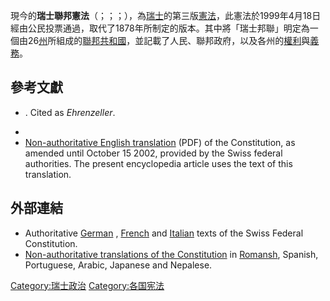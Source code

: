 {{瑞士政治}}

現今的'''瑞士聯邦憲法'''（{{lang-de|'''Bundesverfassung der Schweizerischen Eidgenossenschaft'''}}；{{lang-fr|'''Constitution fédérale de la Confédération suisse'''}}；{{lang-it|'''Constituzione federale della Confederazione Svizzera'''}}；{{lang-rm|'''Constituziun federala da la Confederaziun svizra'''}}），為[[瑞士|瑞士]]的第三版[[憲法|憲法]]，此憲法於1999年4月18日經由公民投票通過，取代了1878年所制定的版本。其中將「瑞士邦聯」明定為一個由26[[瑞士行政區劃|州]]所組成的[[聯邦共和國|聯邦共和國]]，並記載了人民、聯邦政府，以及各州的[[權利|權利]]與[[義務|義務]]。

== 參考文獻 ==
* {{cite book en |last=Bernhard Ehrenzeller, Philipp Mastronardi, Rainer J. Schweizer, Klaus A. Vallender (eds.) |first= |authorlink= |coauthors= |editor= |others=|title=Die schweizerische Bundesverfassung, Kommentar |origdate= |origyear= |origmonth= |url= |format= |accessdate= |accessyear= |accessmonth= |edition= |series= |date= |year=2002 |month= |publisher= |location= |language= |isbn= 3-905455-70-6|oclc= |doi= |id= |pages= |chapter= |chapterurl= |quote= }} {{De icon}}. Cited as ''Ehrenzeller''.
* {{HDS|9811|Federal Constitution}}
* [https://web.archive.org/web/20071127035640/http://www.admin.ch/ch/itl/rs/1/c101ENG.pdf Non-authoritative English translation] (PDF) of the Constitution, as amended until October 15 2002, provided by the Swiss federal authorities. The present encyclopedia article uses the text of this translation.

== 外部連結 ==
* Authoritative [http://www.admin.ch/ch/d/sr/101/index.html German] {{Wayback|url=http://www.admin.ch/ch/d/sr/101/index.html |date=20130322145714 }}, [http://www.admin.ch/ch/f/rs/101/index.html French] {{Wayback|url=http://www.admin.ch/ch/f/rs/101/index.html |date=20040407004505 }} and [http://www.admin.ch/ch/i/rs/101/index.html Italian] {{Wayback|url=http://www.admin.ch/ch/i/rs/101/index.html |date=20130329182158 }} texts of the Swiss Federal Constitution.
* [https://web.archive.org/web/20080919134534/http://www.admin.ch/org/polit/00083/index.html?lang=en Non-authoritative translations of the Constitution] in [https://web.archive.org/web/20071127041941/http://www.admin.ch/org/polit/00083/index.html?lang=rm Romansh], Spanish, Portuguese, Arabic, Japanese and Nepalese.

{{wikisource|de:Bundesverfassung der Schweizerischen Eidgenossenschaft (1848)|1848 Constitution}}
{{wikisource|de:Bundesverfassung der Schweizerischen Eidgenossenschaft (1874)|1874 Constitution}}
{{wikisource|en:Swiss Constitution|1999 Constitution}}

{{欧洲题目|宪法}}

[[Category:瑞士政治|Category:瑞士政治]]
[[Category:各国宪法|Category:各国宪法]]